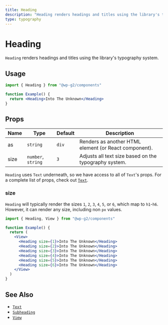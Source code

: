 ```yaml
---
title: Heading
description: "Heading renders headings and titles using the library's typography system."
type: typography
---
```


# Heading

`Heading` renders headings and titles using the library's typography system.

## Usage

```jsx live
import { Heading } from "@wp-g2/components"

function Example() {
  return <Heading>Into The Unknown</Heading>
}
```

## Props

| Name | Type               | Default | Description                                           |
| ---- | ------------------ | ------- | ----------------------------------------------------- |
| as   | `string`           | `div`   | Renders as another HTML element (or React component). |
| size | `number`, `string` | `3`     | Adjusts all text size based on the typography system. |

`Heading` uses `Text` underneath, so we have access to all of `Text`'s props. For a complete list of props, check out [`Text`](/components/text/#props).

### size

`Heading` will typically render the sizes `1`, `2`, `3`, `4`, `5`, or `6`, which map to `h1`-`h6`. However, it can render any size, including non `px` values.

```jsx live
import { Heading, View } from "@wp-g2/components"

function Example() {
  return (
    <View>
      <Heading size={1}>Into The Unknown</Heading>
      <Heading size={2}>Into The Unknown</Heading>
      <Heading size={3}>Into The Unknown</Heading>
      <Heading size={4}>Into The Unknown</Heading>
      <Heading size={5}>Into The Unknown</Heading>
      <Heading size={6}>Into The Unknown</Heading>
    </View>
  )
}
```

## See Also

- [`Text`](/components/text/)
- [`Subheading`](/components/subheading/)
- [`View`](/components/view/)
